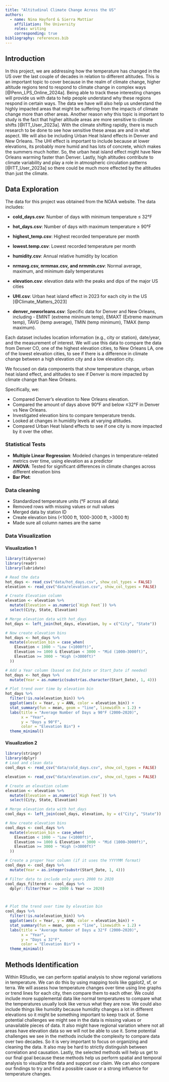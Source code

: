 ```yaml
---
title: "Altitudinal Climate Change Across the US"
authors:
  - name: Nina Hayford & Sierra Mattiar
    affiliation: The University
    roles: writing
    corresponding: true
bibliography: references.bib
---
```


## Introduction

In this project, we are addressing how the temperature has changed in the US over the last couple of decades in relation to different altitudes. This is an important topic to cover because in the realm of climate change, higher altitude regions tend to respond to climate change in complex ways [@Penn_LPS_Online_2024a]. Being able to track these interesting changes will provide us with data to help people understand why these regions respond in certain ways. The data we have will also help us understand the highly impacted areas that might be suffering from the impacts of climate change more than other areas. Another reason why this topic is important to study is the fact that higher altitude areas are more sensitive to climate shifts [@ITT_User_2023a]. With the climate shifting rapidly, there is much research to be done to see how sensitive these areas are and in what aspect. We will also be including Urban Heat Island effects in Denver and New Orleans. The UHI effect is important to include because at lower elevations, its probably more humid and has lots of concrete, which makes the summers much hotter. So, the urban heat island effect might have New Orleans warming faster than Denver. Lastly, high altitudes contribute to climate variability and play a role in atmospheric circulation patterns [@ITT_User_2023a] so there could be much more effected by the altitudes than just the climate.

## Data Exploration

The data for this project was obtained from the NOAA website. The data includes:

-   **cold_days.csv**: Number of days with minimum temperature ≤ 32°F

-   **hot_days.csv**: Number of days with maximum temperature ≥ 90°F

-   **highest_temp.csv**: Highest recorded temperature per month

-   **lowest.temp.csv**: Lowest recorded temperature per month

-   **humidity.csv**: Annual relative humidity by location

-   **nrmavg.csv, nrmmax.csv, and nrmmin.csv**: Normal average, maximum, and minimum daily temperatures 

-   **elevation.csv**: elevation data with the peaks and dips of the major US cities

-   **UHI.csv**: Urban heat island effect in 2023 for each city in the US [@Climate_Matters_2023]

-   **denver_neworleans.csv**: Specific data for Denver and New Orleans, including - EMINT (extreme minimum temp), EMAXT (Extreme maximum temp), TAVG (temp average), TMIN (temp minimum), TMAX (temp maximum). 

Each dataset includes location information (e.g., city or station), date/year, and the measurement of interest. We will use this data to compare the data from Denver CO, one of the highest elevation cities, to New Orleans LA, one of the lowest elevation cities, to see if there is a difference in climate change between a high elevation city and a low elevation city. 

We focused on data components that show temperature change, urban heat island effect, and altitudes to see if Denver is more impacted by climate change than New Orleans.

Specifically, we:

- Compared Denver's elevation to New Orleans elevation. 
- Compared the amount of days above 90°F and below ≤32°F in Denver vs New Orleans. 
- Investigated elevation bins to compare temperature trends. 
- Looked at changes in humidity levels at varying altitudes. 
- Compared Urban Heat Island effects to see if one city is more impacted by it over the other. 

### Statistical Tests 
- **Multiple Linear Regression**: Modeled changes in temperature-related metrics over time, using elevation as a predictor
- **ANOVA**: Tested for significant differences in climate changes across different elevation bins
- **Bar Plot**: 

### Data cleaning 
- Standardized temperature units (°F across all data)
- Removed rows with missing values or null values
- Merged data by station ID
- Create elevation bins (<1000 ft, 1000-3000 ft, >3000 ft)
- Made sure all column names are the same 

### Data Visualization 
#### Visualization 1
```r
library(tidyverse)
library(readr)
library(lubridate)

# Read the data
hot_days <- read_csv("data/hot_days.csv", show_col_types = FALSE)
elevation <- read_csv("data/elevation.csv", show_col_types = FALSE)

# Create Elevation column
elevation <- elevation %>%
  mutate(Elevation = as.numeric(`High Feet`)) %>%
  select(City, State, Elevation)

# Merge elevation data with hot_days
hot_days <- left_join(hot_days, elevation, by = c("City", "State"))

# Now create elevation bins
hot_days <- hot_days %>%
  mutate(elevation_bin = case_when(
    Elevation < 1000 ~ "Low (<1000ft)",
    Elevation >= 1000 & Elevation < 3000 ~ "Mid (1000–3000ft)",
    Elevation >= 3000 ~ "High (>3000ft)"
  ))

```

```r
# Add a Year column (based on End_Date or Start_Date if needed)
hot_days <- hot_days %>%
  mutate(Year = as.numeric(substr(as.character(Start_Date), 1, 4)))

# Plot trend over time by elevation bin
hot_days %>%
  filter(!is.na(elevation_bin)) %>%
  ggplot(aes(x = Year, y = ANN, color = elevation_bin)) +
  stat_summary(fun = mean, geom = "line", linewidth = 1.2) +
  labs(title = "Average Number of Days ≥ 90°F (2000–2020)",
       x = "Year",
       y = "Days ≥ 90°F",
       color = "Elevation Bin") +
  theme_minimal()
```

#### Visualization 2
```r
library(stringr)
library(dplyr)
# Load and clean data
cool_days <- read_csv("data/cold_days.csv", show_col_types = FALSE)

elevation <- read_csv("data/elevation.csv", show_col_types = FALSE)

# Create an elevation column 
elevation <- elevation %>%
  mutate(Elevation = as.numeric(`High Feet`)) %>%
  select(City, State, Elevation)

# Merge elevation data with hot_days
cool_days <- left_join(cool_days, elevation, by = c("City", "State"))

# Now create elevation bins
cool_days <- cool_days %>%
  mutate(elevation_bin = case_when(
    Elevation < 1000 ~ "Low (<1000ft)",
    Elevation >= 1000 & Elevation < 3000 ~ "Mid (1000–3000ft)",
    Elevation >= 3000 ~ "High (>3000ft)"
  ))

# Create a proper Year column (if it uses the YYYYMM format)
cool_days <- cool_days %>%
  mutate(Year = as.integer(substr(Start_Date, 1, 4)))

# Filter data to include only years 2000 to 2020
cool_days_filtered <- cool_days %>%
  dplyr::filter(Year >= 2000 & Year <= 2020)



# Plot the trend over time by elevation bin
cool_days %>%
  filter(!is.na(elevation_bin)) %>%
  ggplot(aes(x = Year, y = ANN, color = elevation_bin)) +
  stat_summary(fun = mean, geom = "line", linewidth = 1.2) +
  labs(title = "Average Number of Days ≤ 32°F (2000–2020)",
       x = "Year",
       y = "Days ≤ 32°F",
       color = "Elevation Bin") +
  theme_minimal()
```


## Methods Identification

Within RStudio, we can perform spatial analysis to show regional variations in temperature. We can do this by using mapping tools like ggplot2, sf, or terra. We will assess how temperature changes over time using line graphs or trend lines for each city, then compare them to each other. We could include more supplemental data like normal temperatures to compare what the temperatures usually look like versus what they are now. We could also include things like humidity because humidity changes a lot in different elevations so it might be something important to keep track of. Some potential challenges we might see in the data is missing values or unavailable pieces of data. It also might have regional variation where not all areas have elevation data so we will not be able to use it. Some potential challenges we see in the methods include the complexity to compare data over two decades. So it is very important to focus on organizing and cleaning the data. It also may be hard to strictly distinguish between correlation and causation. Lastly, the selected methods will help us get to our final goal because these methods help us perform spatial and temporal analysis to visualize the data and support our claim. We can also compare our findings to try and find a possible cause or a strong influence for temperature changes.







